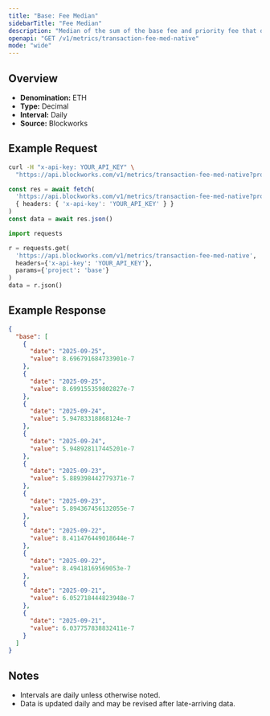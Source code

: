 ```yaml
---
title: "Base: Fee Median"
sidebarTitle: "Fee Median"
description: "Median of the sum of the base fee and priority fee that day"
openapi: "GET /v1/metrics/transaction-fee-med-native"
mode: "wide"
---
```


## Overview

- **Denomination:** ETH
- **Type:** Decimal
- **Interval:** Daily
- **Source:** Blockworks

## Example Request

<CodeGroup>

```bash cURL
curl -H "x-api-key: YOUR_API_KEY" \
  "https://api.blockworks.com/v1/metrics/transaction-fee-med-native?project=base"
```

```typescript TypeScript
const res = await fetch(
  'https://api.blockworks.com/v1/metrics/transaction-fee-med-native?project=base',
  { headers: { 'x-api-key': 'YOUR_API_KEY' } }
)
const data = await res.json()
```

```python Python
import requests

r = requests.get(
  'https://api.blockworks.com/v1/metrics/transaction-fee-med-native',
  headers={'x-api-key': 'YOUR_API_KEY'},
  params={'project': 'base'}
)
data = r.json()
```

</CodeGroup>

## Example Response

```json
{
  "base": [
    {
      "date": "2025-09-25",
      "value": 8.696791684733901e-7
    },
    {
      "date": "2025-09-25",
      "value": 8.699155359802827e-7
    },
    {
      "date": "2025-09-24",
      "value": 5.94783318868124e-7
    },
    {
      "date": "2025-09-24",
      "value": 5.948928117445201e-7
    },
    {
      "date": "2025-09-23",
      "value": 5.889398442779371e-7
    },
    {
      "date": "2025-09-23",
      "value": 5.894367456132055e-7
    },
    {
      "date": "2025-09-22",
      "value": 8.411476449018644e-7
    },
    {
      "date": "2025-09-22",
      "value": 8.49418169569053e-7
    },
    {
      "date": "2025-09-21",
      "value": 6.052718444823948e-7
    },
    {
      "date": "2025-09-21",
      "value": 6.037757838832411e-7
    }
  ]
}
```

## Notes
- Intervals are daily unless otherwise noted.
- Data is updated daily and may be revised after late-arriving data.